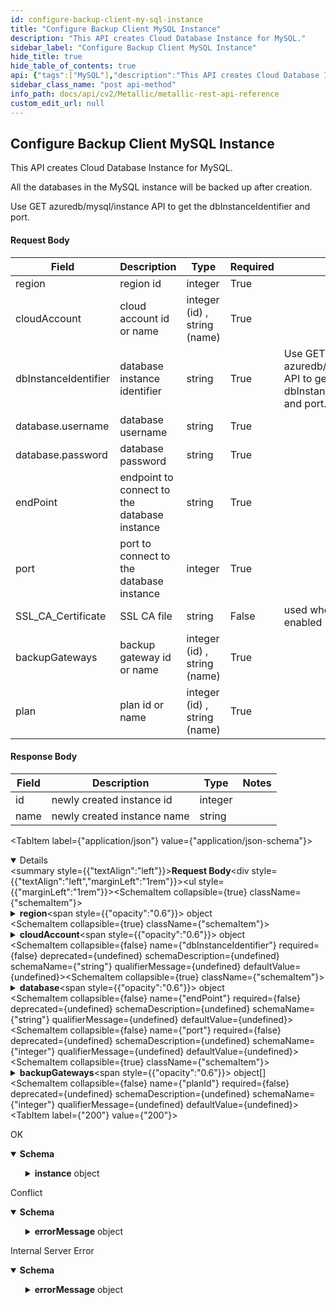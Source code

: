 ```yaml
---
id: configure-backup-client-my-sql-instance
title: "Configure Backup Client MySQL Instance"
description: "This API creates Cloud Database Instance for MySQL."
sidebar_label: "Configure Backup Client MySQL Instance"
hide_title: true
hide_table_of_contents: true
api: {"tags":["MySQL"],"description":"This API creates Cloud Database Instance for MySQL.\n\nAll the databases in the MySQL instance will be backed up after creation.\n\nUse GET azuredb/mysql/instance API to get the dbInstanceIdentifier and port.\n\n#### Request Body\n\n| **Field** | **Description** | **Type** | **Required** | **Notes** |\n| --- | --- | --- | --- | --- |\n| region | region id | integer | True |  |\n| cloudAccount | cloud account id or name | integer (id) , string (name) | True |  |\n| dbInstanceIdentifier | database instance identifier | string | True | Use GET azuredb/mysql/instance API to get the dbInstanceIdentifier and port. |\n| database.username | database username | string | True |  |\n| database.password | database password | string | True |  |\n| endPoint | endpoint to connect to the database instance | string | True |  |\n| port | port to connect to the database instance | integer | True |  |\n| SSL_CA_Certificate | SSL CA file | string | False | used when SSL is enabled |\n| backupGateways | backup gateway id or name | integer (id) , string (name) | True |  |\n| plan | plan id or name | integer (id) , string (name) | True |  |\n\n#### Response Body\n\n| **Field** | **Description** | **Type** | **Notes** |\n| --- | --- | --- | --- |\n| id | newly created instance id | integer |  |\n| name | newly created instance name | string |  |","operationId":"ConfigureBackupClientMySQLInstance","responses":{"200":{"description":"OK","content":{"application/json;charset=utf-8":{"schema":{"allOf":[{"title":"ConfigureBackupClientMySQLInstance","required":["instance"],"type":"object","properties":{"instance":{"title":"Instance2","required":["id","name"],"type":"object","properties":{"id":{"type":"integer","format":"int32"},"name":{"type":"string"}},"example":{"id":1752,"name":"SQL API [eastus]"}}},"example":{"instance":{"name":"mysqltestserver[eastus]","id":1730}}},{"example":{"instance":{"name":"mysqltestserver[eastus]","id":1730}}}]},"example":{"instance":{"name":"mysqltestserver[eastus]","id":1730}}}}},"409":{"description":"Conflict","content":{"application/json":{"schema":{"allOf":[{"title":"instancealreadyexists1","required":["failedStage","errorCode","errorMessage"],"type":"object","properties":{"failedStage":{"type":"string"},"errorCode":{"type":"integer","format":"int32"},"errorMessage":{"title":"ErrorMessage6","required":["errorMessage","errorCode","entity"],"type":"object","properties":{"errorMessage":{"type":"string"},"errorCode":{"type":"string"},"entity":{"title":"Entity2","required":["subclientId","clientId","instanceName","instanceId","_type_"],"type":"object","properties":{"subclientId":{"type":"string"},"clientId":{"type":"string"},"instanceName":{"type":"string"},"instanceId":{"type":"string"},"_type_":{"type":"string"}},"example":{"subclientId":"0","clientId":"2015","instanceName":"","instanceId":"-1","_type_":"ROOT_ENTITY"}}},"example":{"errorMessage":"Failed to create new instance.","errorCode":"1","entity":{"subclientId":"0","clientId":"2015","instanceName":"","instanceId":"-1","_type_":"ROOT_ENTITY"}}}},"example":{"failedStage":"PostInstance","errorCode":-1,"errorMessage":{"errorMessage":"An instance by this name already exists.","errorCode":"3","entity":{"subclientId":"0","clientId":"2034","instanceName":"mysqltestserver[eastus]","instanceId":"-1","_type_":"ROOT_ENTITY"}}}},{"example":{"failedStage":"PostInstance","errorCode":-1,"errorMessage":{"errorMessage":"An instance by this name already exists.","errorCode":"3","entity":{"subclientId":"0","clientId":"2034","instanceName":"mysqltestserver[eastus]","instanceId":"-1","_type_":"ROOT_ENTITY"}}}}]},"example":{"failedStage":"PostInstance","errorCode":-1,"errorMessage":{"errorMessage":"An instance by this name already exists.","errorCode":"3","entity":{"subclientId":"0","clientId":"2034","instanceName":"mysqltestserver[eastus]","instanceId":"-1","_type_":"ROOT_ENTITY"}}}}}},"500":{"description":"Internal Server Error","content":{"application/json":{"schema":{"allOf":[{"title":"databaseinformationnotspecified1","required":["failedStage","errorCode","errorMessage"],"type":"object","properties":{"failedStage":{"type":"string"},"errorCode":{"type":"integer","format":"int32"},"errorMessage":{"title":"ErrorMessage6","required":["errorMessage","errorCode","entity"],"type":"object","properties":{"errorMessage":{"type":"string"},"errorCode":{"type":"string"},"entity":{"title":"Entity2","required":["subclientId","clientId","instanceName","instanceId","_type_"],"type":"object","properties":{"subclientId":{"type":"string"},"clientId":{"type":"string"},"instanceName":{"type":"string"},"instanceId":{"type":"string"},"_type_":{"type":"string"}},"example":{"subclientId":"0","clientId":"2015","instanceName":"","instanceId":"-1","_type_":"ROOT_ENTITY"}}},"example":{"errorMessage":"Failed to create new instance.","errorCode":"1","entity":{"subclientId":"0","clientId":"2015","instanceName":"","instanceId":"-1","_type_":"ROOT_ENTITY"}}}},"example":{"failedStage":"PostInstance","errorCode":-1,"errorMessage":{"errorMessage":"Failed to create new instance.","errorCode":"1","entity":{"subclientId":"0","clientId":"2034","instanceName":"","instanceId":"-1","_type_":"ROOT_ENTITY"}}}},{"example":{"failedStage":"PostInstance","errorCode":-1,"errorMessage":{"errorMessage":"Failed to create new instance.","errorCode":"1","entity":{"subclientId":"0","clientId":"2034","instanceName":"","instanceId":"-1","_type_":"ROOT_ENTITY"}}}}]},"example":{"failedStage":"PostInstance","errorCode":-1,"errorMessage":{"errorMessage":"Failed to create new instance.","errorCode":"1","entity":{"subclientId":"0","clientId":"2034","instanceName":"","instanceId":"-1","_type_":"ROOT_ENTITY"}}}}}}},"deprecated":false,"requestBody":{"content":{"application/json":{"schema":{"type":"object","properties":{"region":{"type":"object","properties":{"id":{"type":"integer"}}},"cloudAccount":{"type":"object","properties":{"id":{"type":"integer"},"name":{"type":"string"}}},"dbInstanceIdentifier":{"type":"string"},"database":{"type":"object","properties":{"username":{"type":"string"},"password":{"type":"string"}}},"endPoint":{"type":"string"},"port":{"type":"integer"},"backupGateways":{"type":"array","items":{"type":"object","properties":{"id":{"type":"integer"},"name":{"type":"string"}}}},"planId":{"type":"integer"}},"x-examples":{"Example 1":{"region":{"id":9},"cloudAccount":{"id":2015,"name":"new_cloudaccount_test6"},"dbInstanceIdentifier":"mysqltestserver","database":{"username":"mytest@mysqltestserver","password":"###########"},"endPoint":"mysqltestserver.mysql.database.azure.com","port":3306,"backupGateways":[{"id":1898,"name":"azmetallic5-MI-790422ef-cd2c-44a9-aaf6-c8a7b93ab941"}],"planId":1638}}},"examples":{"Configure Backup Client MySQL Instance":{"value":{"region":{"id":9},"cloudAccount":{"id":2015,"name":"new_cloudaccount_test6"},"dbInstanceIdentifier":"mysqltestserver","database":{"username":"mytest@mysqltestserver","password":"###########"},"endPoint":"mysqltestserver.mysql.database.azure.com","port":3306,"backupGateways":[{"id":1898,"name":"azmetallic5-MI-790422ef-cd2c-44a9-aaf6-c8a7b93ab941"}],"planId":1638}}}}}},"method":"post","path":"/core/azuredb/mysql/instance","servers":[{"url":"https://api.metallic.io/api/v1","variables":{}}],"security":[{"bearer":[]}],"securitySchemes":{"bearer":{"type":"http","scheme":"bearer"}},"jsonRequestBodyExample":{"region":{"id":0},"cloudAccount":{"id":0,"name":"string"},"dbInstanceIdentifier":"string","database":{"username":"string","password":"string"},"endPoint":"string","port":0,"backupGateways":[{"id":0,"name":"string"}],"planId":0},"info":{"title":"Metallic REST API Reference","description":"This API documentation covers all the APIs exposed by metallic for all the partner customers as well as standalone customers.\n\n> Invoke Authentication - `/api/v1/authenticate` API using `username` and `password` provided by metallic to obtain `authToken`. All subsequent requests should pass `authToken` obtained as `Bearer token` as part of `Authorization` header.\n\n> Contact Metallic Customer support for any further assistance.\n\n## HTTP Codes\n\nFollowing are the generic HTTP codes returned by APIs. These HTTP codes are not documented again at each API level to improve the overall documentation readability.\n\n| **HTTP Error Code** | **Description** |\n| --- | --- |\n| 200 | OK - Success |\n| 201 | Created - Record created successfully |\n| 204 | Success No Content -Usually returned for DELETE operation response. |\n| 400 | Bad Request - Correct the request and resubmit. |\n| 401 | Unauthorized - Authentication Failed. User credentials are incorrect or authToken is incorrect/expired. |\n| 403 | Forbidden - Logged in user does not have permission to requested API. |\n| 404 | Not Found - No records found matching the request. |\n| 409 | Conflict - In case of business errors where resource can not be created/updated due to conflict. |\n| 429 | Too Many Requests - API invocation quota exceeded. |\n| 500 | Internal Server Error - Unexpected error from server. Something went wrong on server. |","contact":{},"version":"1.0"},"postman":{"name":"Configure Backup Client MySQL Instance","description":{"content":"This API creates Cloud Database Instance for MySQL.\n\nAll the databases in the MySQL instance will be backed up after creation.\n\nUse GET azuredb/mysql/instance API to get the dbInstanceIdentifier and port.\n\n#### Request Body\n\n| **Field** | **Description** | **Type** | **Required** | **Notes** |\n| --- | --- | --- | --- | --- |\n| region | region id | integer | True |  |\n| cloudAccount | cloud account id or name | integer (id) , string (name) | True |  |\n| dbInstanceIdentifier | database instance identifier | string | True | Use GET azuredb/mysql/instance API to get the dbInstanceIdentifier and port. |\n| database.username | database username | string | True |  |\n| database.password | database password | string | True |  |\n| endPoint | endpoint to connect to the database instance | string | True |  |\n| port | port to connect to the database instance | integer | True |  |\n| SSL_CA_Certificate | SSL CA file | string | False | used when SSL is enabled |\n| backupGateways | backup gateway id or name | integer (id) , string (name) | True |  |\n| plan | plan id or name | integer (id) , string (name) | True |  |\n\n#### Response Body\n\n| **Field** | **Description** | **Type** | **Notes** |\n| --- | --- | --- | --- |\n| id | newly created instance id | integer |  |\n| name | newly created instance name | string |  |","type":"text/plain"},"url":{"path":["core","azuredb","mysql","instance"],"host":["{{baseUrl}}"],"query":[],"variable":[]},"header":[{"key":"Content-Type","value":"application/json"},{"key":"Accept","value":"application/json;charset=utf-8"}],"method":"POST","body":{"mode":"raw","raw":"\"\"","options":{"raw":{"language":"json"}}}}}
sidebar_class_name: "post api-method"
info_path: docs/api/cv2/Metallic/metallic-rest-api-reference
custom_edit_url: null
---
```



## Configure Backup Client MySQL Instance



This API creates Cloud Database Instance for MySQL.

All the databases in the MySQL instance will be backed up after creation.

Use GET azuredb/mysql/instance API to get the dbInstanceIdentifier and port.

#### Request Body

| **Field** | **Description** | **Type** | **Required** | **Notes** |
| --- | --- | --- | --- | --- |
| region | region id | integer | True |  |
| cloudAccount | cloud account id or name | integer (id) , string (name) | True |  |
| dbInstanceIdentifier | database instance identifier | string | True | Use GET azuredb/mysql/instance API to get the dbInstanceIdentifier and port. |
| database.username | database username | string | True |  |
| database.password | database password | string | True |  |
| endPoint | endpoint to connect to the database instance | string | True |  |
| port | port to connect to the database instance | integer | True |  |
| SSL_CA_Certificate | SSL CA file | string | False | used when SSL is enabled |
| backupGateways | backup gateway id or name | integer (id) , string (name) | True |  |
| plan | plan id or name | integer (id) , string (name) | True |  |

#### Response Body

| **Field** | **Description** | **Type** | **Notes** |
| --- | --- | --- | --- |
| id | newly created instance id | integer |  |
| name | newly created instance name | string |  |

<MimeTabs><TabItem label={"application/json"} value={"application/json-schema"}><details style={{}} data-collapsed={false} open={true}><summary style={{"textAlign":"left"}}><strong>Request Body</strong></summary><div style={{"textAlign":"left","marginLeft":"1rem"}}></div><ul style={{"marginLeft":"1rem"}}><SchemaItem collapsible={true} className={"schemaItem"}><details style={{}}><summary style={{}}><strong>region</strong><span style={{"opacity":"0.6"}}> object</span></summary><div style={{"marginLeft":"1rem"}}><SchemaItem collapsible={false} name={"id"} required={false} deprecated={undefined} schemaDescription={undefined} schemaName={"integer"} qualifierMessage={undefined} defaultValue={undefined}></SchemaItem></div></details></SchemaItem><SchemaItem collapsible={true} className={"schemaItem"}><details style={{}}><summary style={{}}><strong>cloudAccount</strong><span style={{"opacity":"0.6"}}> object</span></summary><div style={{"marginLeft":"1rem"}}><SchemaItem collapsible={false} name={"id"} required={false} deprecated={undefined} schemaDescription={undefined} schemaName={"integer"} qualifierMessage={undefined} defaultValue={undefined}></SchemaItem><SchemaItem collapsible={false} name={"name"} required={false} deprecated={undefined} schemaDescription={undefined} schemaName={"string"} qualifierMessage={undefined} defaultValue={undefined}></SchemaItem></div></details></SchemaItem><SchemaItem collapsible={false} name={"dbInstanceIdentifier"} required={false} deprecated={undefined} schemaDescription={undefined} schemaName={"string"} qualifierMessage={undefined} defaultValue={undefined}></SchemaItem><SchemaItem collapsible={true} className={"schemaItem"}><details style={{}}><summary style={{}}><strong>database</strong><span style={{"opacity":"0.6"}}> object</span></summary><div style={{"marginLeft":"1rem"}}><SchemaItem collapsible={false} name={"username"} required={false} deprecated={undefined} schemaDescription={undefined} schemaName={"string"} qualifierMessage={undefined} defaultValue={undefined}></SchemaItem><SchemaItem collapsible={false} name={"password"} required={false} deprecated={undefined} schemaDescription={undefined} schemaName={"string"} qualifierMessage={undefined} defaultValue={undefined}></SchemaItem></div></details></SchemaItem><SchemaItem collapsible={false} name={"endPoint"} required={false} deprecated={undefined} schemaDescription={undefined} schemaName={"string"} qualifierMessage={undefined} defaultValue={undefined}></SchemaItem><SchemaItem collapsible={false} name={"port"} required={false} deprecated={undefined} schemaDescription={undefined} schemaName={"integer"} qualifierMessage={undefined} defaultValue={undefined}></SchemaItem><SchemaItem collapsible={true} className={"schemaItem"}><details style={{}}><summary style={{}}><strong>backupGateways</strong><span style={{"opacity":"0.6"}}> object[]</span></summary><div style={{"marginLeft":"1rem"}}><SchemaItem collapsible={false} name={"id"} required={false} deprecated={undefined} schemaDescription={undefined} schemaName={"integer"} qualifierMessage={undefined} defaultValue={undefined}></SchemaItem><SchemaItem collapsible={false} name={"name"} required={false} deprecated={undefined} schemaDescription={undefined} schemaName={"string"} qualifierMessage={undefined} defaultValue={undefined}></SchemaItem></div></details></SchemaItem><SchemaItem collapsible={false} name={"planId"} required={false} deprecated={undefined} schemaDescription={undefined} schemaName={"integer"} qualifierMessage={undefined} defaultValue={undefined}></SchemaItem></ul></details></TabItem></MimeTabs><div><ApiTabs><TabItem label={"200"} value={"200"}><div>

OK

</div><div><MimeTabs schemaType={"response"}><TabItem label={"application/json;charset=utf-8"} value={"application/json;charset=utf-8"}><SchemaTabs><TabItem label={"Schema"} value={"Schema"}><details style={{}} data-collapsed={false} open={true}><summary style={{"textAlign":"left"}}><strong>Schema</strong></summary><div style={{"textAlign":"left","marginLeft":"1rem"}}></div><ul style={{"marginLeft":"1rem"}}><SchemaItem collapsible={true} className={"schemaItem"}><details style={{}}><summary style={{}}><strong>instance</strong><span style={{"opacity":"0.6"}}> object</span></summary><div style={{"marginLeft":"1rem"}}><SchemaItem collapsible={false} name={"id"} required={false} deprecated={undefined} schemaDescription={undefined} schemaName={"int32"} qualifierMessage={undefined} defaultValue={undefined}></SchemaItem><SchemaItem collapsible={false} name={"name"} required={false} deprecated={undefined} schemaDescription={undefined} schemaName={"string"} qualifierMessage={undefined} defaultValue={undefined}></SchemaItem></div></details></SchemaItem></ul></details></TabItem><TabItem label={"Example (from schema)"} value={"Example (from schema)"}><ResponseSamples responseExample={"{\n  \"instance\": {\n    \"name\": \"mysqltestserver[eastus]\",\n    \"id\": 1730\n  }\n}"} language={"json"}></ResponseSamples></TabItem><TabItem label={"Example"} value={"Example"}><ResponseSamples responseExample={"{\n  \"instance\": {\n    \"name\": \"mysqltestserver[eastus]\",\n    \"id\": 1730\n  }\n}"} language={"shell"}></ResponseSamples></TabItem></SchemaTabs></TabItem></MimeTabs></div></TabItem><TabItem label={"409"} value={"409"}><div>

Conflict

</div><div><MimeTabs schemaType={"response"}><TabItem label={"application/json"} value={"application/json"}><SchemaTabs><TabItem label={"Schema"} value={"Schema"}><details style={{}} data-collapsed={false} open={true}><summary style={{"textAlign":"left"}}><strong>Schema</strong></summary><div style={{"textAlign":"left","marginLeft":"1rem"}}></div><ul style={{"marginLeft":"1rem"}}><SchemaItem collapsible={false} name={"failedStage"} required={false} deprecated={undefined} schemaDescription={undefined} schemaName={"string"} qualifierMessage={undefined} defaultValue={undefined}></SchemaItem><SchemaItem collapsible={false} name={"errorCode"} required={false} deprecated={undefined} schemaDescription={undefined} schemaName={"int32"} qualifierMessage={undefined} defaultValue={undefined}></SchemaItem><SchemaItem collapsible={true} className={"schemaItem"}><details style={{}}><summary style={{}}><strong>errorMessage</strong><span style={{"opacity":"0.6"}}> object</span></summary><div style={{"marginLeft":"1rem"}}><SchemaItem collapsible={false} name={"errorMessage"} required={false} deprecated={undefined} schemaDescription={undefined} schemaName={"string"} qualifierMessage={undefined} defaultValue={undefined}></SchemaItem><SchemaItem collapsible={false} name={"errorCode"} required={false} deprecated={undefined} schemaDescription={undefined} schemaName={"string"} qualifierMessage={undefined} defaultValue={undefined}></SchemaItem><SchemaItem collapsible={true} className={"schemaItem"}><details style={{}}><summary style={{}}><strong>entity</strong><span style={{"opacity":"0.6"}}> object</span></summary><div style={{"marginLeft":"1rem"}}><SchemaItem collapsible={false} name={"subclientId"} required={false} deprecated={undefined} schemaDescription={undefined} schemaName={"string"} qualifierMessage={undefined} defaultValue={undefined}></SchemaItem><SchemaItem collapsible={false} name={"clientId"} required={false} deprecated={undefined} schemaDescription={undefined} schemaName={"string"} qualifierMessage={undefined} defaultValue={undefined}></SchemaItem><SchemaItem collapsible={false} name={"instanceName"} required={false} deprecated={undefined} schemaDescription={undefined} schemaName={"string"} qualifierMessage={undefined} defaultValue={undefined}></SchemaItem><SchemaItem collapsible={false} name={"instanceId"} required={false} deprecated={undefined} schemaDescription={undefined} schemaName={"string"} qualifierMessage={undefined} defaultValue={undefined}></SchemaItem><SchemaItem collapsible={false} name={"_type_"} required={false} deprecated={undefined} schemaDescription={undefined} schemaName={"string"} qualifierMessage={undefined} defaultValue={undefined}></SchemaItem></div></details></SchemaItem></div></details></SchemaItem></ul></details></TabItem><TabItem label={"Example (from schema)"} value={"Example (from schema)"}><ResponseSamples responseExample={"{\n  \"failedStage\": \"PostInstance\",\n  \"errorCode\": -1,\n  \"errorMessage\": {\n    \"errorMessage\": \"An instance by this name already exists.\",\n    \"errorCode\": \"3\",\n    \"entity\": {\n      \"subclientId\": \"0\",\n      \"clientId\": \"2034\",\n      \"instanceName\": \"mysqltestserver[eastus]\",\n      \"instanceId\": \"-1\",\n      \"_type_\": \"ROOT_ENTITY\"\n    }\n  }\n}"} language={"json"}></ResponseSamples></TabItem><TabItem label={"Example"} value={"Example"}><ResponseSamples responseExample={"{\n  \"failedStage\": \"PostInstance\",\n  \"errorCode\": -1,\n  \"errorMessage\": {\n    \"errorMessage\": \"An instance by this name already exists.\",\n    \"errorCode\": \"3\",\n    \"entity\": {\n      \"subclientId\": \"0\",\n      \"clientId\": \"2034\",\n      \"instanceName\": \"mysqltestserver[eastus]\",\n      \"instanceId\": \"-1\",\n      \"_type_\": \"ROOT_ENTITY\"\n    }\n  }\n}"} language={"json"}></ResponseSamples></TabItem></SchemaTabs></TabItem></MimeTabs></div></TabItem><TabItem label={"500"} value={"500"}><div>

Internal Server Error

</div><div><MimeTabs schemaType={"response"}><TabItem label={"application/json"} value={"application/json"}><SchemaTabs><TabItem label={"Schema"} value={"Schema"}><details style={{}} data-collapsed={false} open={true}><summary style={{"textAlign":"left"}}><strong>Schema</strong></summary><div style={{"textAlign":"left","marginLeft":"1rem"}}></div><ul style={{"marginLeft":"1rem"}}><SchemaItem collapsible={false} name={"failedStage"} required={false} deprecated={undefined} schemaDescription={undefined} schemaName={"string"} qualifierMessage={undefined} defaultValue={undefined}></SchemaItem><SchemaItem collapsible={false} name={"errorCode"} required={false} deprecated={undefined} schemaDescription={undefined} schemaName={"int32"} qualifierMessage={undefined} defaultValue={undefined}></SchemaItem><SchemaItem collapsible={true} className={"schemaItem"}><details style={{}}><summary style={{}}><strong>errorMessage</strong><span style={{"opacity":"0.6"}}> object</span></summary><div style={{"marginLeft":"1rem"}}><SchemaItem collapsible={false} name={"errorMessage"} required={false} deprecated={undefined} schemaDescription={undefined} schemaName={"string"} qualifierMessage={undefined} defaultValue={undefined}></SchemaItem><SchemaItem collapsible={false} name={"errorCode"} required={false} deprecated={undefined} schemaDescription={undefined} schemaName={"string"} qualifierMessage={undefined} defaultValue={undefined}></SchemaItem><SchemaItem collapsible={true} className={"schemaItem"}><details style={{}}><summary style={{}}><strong>entity</strong><span style={{"opacity":"0.6"}}> object</span></summary><div style={{"marginLeft":"1rem"}}><SchemaItem collapsible={false} name={"subclientId"} required={false} deprecated={undefined} schemaDescription={undefined} schemaName={"string"} qualifierMessage={undefined} defaultValue={undefined}></SchemaItem><SchemaItem collapsible={false} name={"clientId"} required={false} deprecated={undefined} schemaDescription={undefined} schemaName={"string"} qualifierMessage={undefined} defaultValue={undefined}></SchemaItem><SchemaItem collapsible={false} name={"instanceName"} required={false} deprecated={undefined} schemaDescription={undefined} schemaName={"string"} qualifierMessage={undefined} defaultValue={undefined}></SchemaItem><SchemaItem collapsible={false} name={"instanceId"} required={false} deprecated={undefined} schemaDescription={undefined} schemaName={"string"} qualifierMessage={undefined} defaultValue={undefined}></SchemaItem><SchemaItem collapsible={false} name={"_type_"} required={false} deprecated={undefined} schemaDescription={undefined} schemaName={"string"} qualifierMessage={undefined} defaultValue={undefined}></SchemaItem></div></details></SchemaItem></div></details></SchemaItem></ul></details></TabItem><TabItem label={"Example (from schema)"} value={"Example (from schema)"}><ResponseSamples responseExample={"{\n  \"failedStage\": \"PostInstance\",\n  \"errorCode\": -1,\n  \"errorMessage\": {\n    \"errorMessage\": \"Failed to create new instance.\",\n    \"errorCode\": \"1\",\n    \"entity\": {\n      \"subclientId\": \"0\",\n      \"clientId\": \"2034\",\n      \"instanceName\": \"\",\n      \"instanceId\": \"-1\",\n      \"_type_\": \"ROOT_ENTITY\"\n    }\n  }\n}"} language={"json"}></ResponseSamples></TabItem><TabItem label={"Example"} value={"Example"}><ResponseSamples responseExample={"{\n  \"failedStage\": \"PostInstance\",\n  \"errorCode\": -1,\n  \"errorMessage\": {\n    \"errorMessage\": \"Failed to create new instance.\",\n    \"errorCode\": \"1\",\n    \"entity\": {\n      \"subclientId\": \"0\",\n      \"clientId\": \"2034\",\n      \"instanceName\": \"\",\n      \"instanceId\": \"-1\",\n      \"_type_\": \"ROOT_ENTITY\"\n    }\n  }\n}"} language={"json"}></ResponseSamples></TabItem></SchemaTabs></TabItem></MimeTabs></div></TabItem></ApiTabs></div>
      